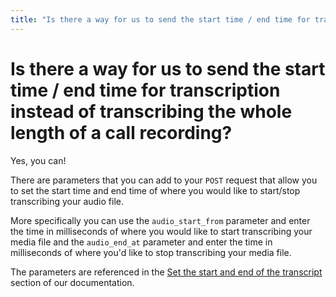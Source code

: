 ```yaml
---
title: "Is there a way for us to send the start time / end time for transcription instead of transcribing the whole length of a call recording?"
---
```


# Is there a way for us to send the start time / end time for transcription instead of transcribing the whole length of a call recording?

Yes, you can!

There are parameters that you can add to your `POST` request that allow you to set the start time and end time of where you would like to start/stop transcribing your audio file.

More specifically you can use the `audio_start_from` parameter and enter the time in milliseconds of where you would like to start transcribing your media file and the `audio_end_at` parameter and enter the time in milliseconds of where you'd like to stop transcribing your media file.

The parameters are referenced in the [Set the start and end of the transcript](https://www.assemblyai.com/docs/speech-to-text/pre-recorded-audio/set-the-start-and-end-of-the-transcript) section of our documentation.